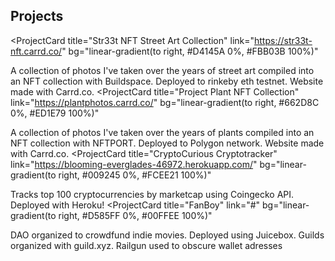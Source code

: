 ## Projects

<ProjectCard
  title="Str33t NFT Street Art Collection"
  link="https://str33t-nft.carrd.co/"
  bg="linear-gradient(to right, #D4145A 0%, #FBB03B 100%)"
>
  A collection of photos I've taken over the years of street art compiled into an NFT collection with Buildspace. Deployed to rinkeby eth testnet. Website made with Carrd.co.
</ProjectCard>
<ProjectCard
  title="Project Plant NFT Collection"
  link="https://plantphotos.carrd.co/"
  bg="linear-gradient(to right, #662D8C 0%, #ED1E79 100%)"
>
  A collection of photos I've taken over the years of plants compiled into an NFT collection with NFTPORT. Deployed to Polygon network. Website made with Carrd.co.
</ProjectCard>
<ProjectCard
  title="CryptoCurious Cryptotracker"
  link="https://blooming-everglades-46972.herokuapp.com/"
  bg="linear-gradient(to right, #009245 0%, #FCEE21 100%)"
>
  Tracks top 100 cryptocurrencies by marketcap using Coingecko API. Deployed with Heroku!
</ProjectCard>
<ProjectCard
  title="FanBoy"
  link="#"
  bg="linear-gradient(to right, #D585FF 0%, #00FFEE 100%)"
>
  DAO organized to crowdfund indie movies. Deployed using Juicebox. Guilds organized with guild.xyz. Railgun used to obscure wallet adresses
</ProjectCard>
